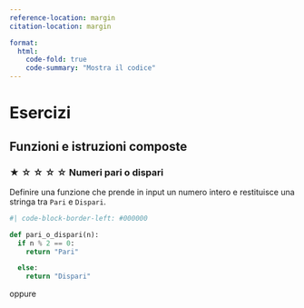 ```yaml
---
reference-location: margin
citation-location: margin

format:
  html:
    code-fold: true
    code-summary: "Mostra il codice"
---
```


# Esercizi

## Funzioni e istruzioni composte

### ★ ☆ ☆ ☆ ☆ Numeri pari o dispari 

Definire una funzione che prende in input un numero intero e restituisce una stringa tra `Pari` e `Dispari`.

```python
#| code-block-border-left: #000000

def pari_o_dispari(n):
  if n % 2 == 0:
    return "Pari"

  else:
    return "Dispari"
```

oppure



